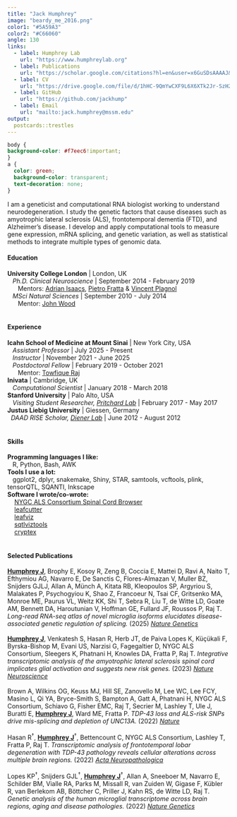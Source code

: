 ```yaml
---
title: "Jack Humphrey"
image: "beardy_me_2016.png"
color1: "#5A59A3"
color2: "#C66060"
angle: 130
links:
  - label: Humphrey Lab
    url: "https://www.humphreylab.org"
  - label: Publications
    url: "https://scholar.google.com/citations?hl=en&user=x6GuSDsAAAAJ&view_op=list_works&sortby=pubdate"
  - label: CV
    url: "https://drive.google.com/file/d/1hHC-9QmYwCXF9L6X6XTk2Jr-SzH2q4Hw/view"
  - label: GitHub
    url: "https://github.com/jackhump"
  - label: Email
    url: "mailto:jack.humphrey@mssm.edu"
output:
  postcards::trestles
---
```


```css
body {
background-color: #f7eec6!important;
}
a {
  color: green;
  background-color: transparent;
  text-decoration: none;
}
```

I am a geneticist and computational RNA biologist working to understand neurodegeneration. I study the genetic factors that cause diseases such as amyotrophic lateral sclerosis (ALS), frontotemporal dementia (FTD), and Alzheimer's disease. I develop and apply computational tools to measure gene expression, mRNA splicing, and genetic variation, as well as statistical methods to integrate multiple types of genomic data. 

#### Education
| **University College London** | London, UK
|    _Ph.D. Clinical Neuroscience_ | September 2014 - February 2019
|       Mentors: [Adrian Isaacs](https://ukdri.ac.uk/team/adrian-isaacs), [Pietro Fratta](https://www.frattalab.org/team) & [Vincent Plagnol](https://www.linkedin.com/in/vincent-plagnol-ab8a5b65/?originalSubdomain=uk)
|    _MSci Natural Sciences_ | September 2010 - July 2014
|       Mentor: [John Wood](https://www.ucl.ac.uk/molecular-nociception-group/)
|
|
#### Experience
| **Icahn School of Medicine at Mount Sinai** | New York City, USA
|    _Assistant Professor_ | July 2025 - Present
|    _Instructor_ | November 2021 - June 2025
|    _Postdoctoral Fellow_ | February 2019 - October 2021
|       Mentor: [Towfique Raj](https://rajlab.org/)
| **Inivata** | Cambridge, UK
|    _Computational Scientist_ | January 2018 - March 2018
| **Stanford University** | Palo Alto, USA
|    _Visiting Student Researcher, [Pritchard Lab](https://web.stanford.edu/group/pritchardlab/home.html)_ | February 2017 - May 2017
| **Justus Liebig University** | Giessen, Germany
|   _DAAD RISE Scholar, [Diener Lab](https://www.uni-giessen.de/de/fbz/fb10/institute_klinikum/institute/vphysbio/allgemein/personen-veterinaer-physiologie/martin-diener)_ | June 2012 - August 2012
|
|
#### Skills
| **Programming languages I like:**
|    R, Python, Bash, AWK

| **Tools I use a lot:**
|    ggplot2, dplyr, snakemake, Shiny, STAR, samtools, vcftools, plink, tensorQTL, SQANTI, Inkscape

| **Software I wrote/co-wrote:**
|     [NYGC ALS Consortium Spinal Cord Browser](https://rstudio-connect.hpc.mssm.edu/als_spinal_cord_browser/)
|     [leafcutter](https://davidaknowles.github.io/leafcutter/)
|     [leafviz](https://github.com/jackhump/leafviz)
|     [sqtlviztools](https://github.com/jackhump/sqtlviztools) 
|     [cryptex](https://github.com/jackhump/cryptex) 
|
|
#### Selected Publications
| <u>**Humphrey J**</u>, Brophy E, Kosoy R, Zeng B, Coccia E, Mattei D, Ravi A, Naito T, Efthymiou AG, Navarro E, De Sanctis C, Flores-Almazan V, Muller BZ, Snijders GJLJ, Allan A, Münch A, Kitata RB, Kleopoulos SP, Argyriou S, Malakates P, Psychogyiou K, Shao Z, Francoeur N, Tsai CF, Gritsenko MA, Monroe ME, Paurus VL, Weitz KK, Shi T, Sebra R, Liu T, de Witte LD, Goate AM, Bennett DA, Haroutunian V, Hoffman GE, Fullard JF, Roussos P, Raj T. *Long-read RNA-seq atlas of novel microglia isoforms elucidates disease-associated genetic regulation of splicing.* (2025) [_Nature Genetics_](https://www.nature.com/articles/s41588-025-02099-0)
|
| <u>**Humphrey J**</u>, Venkatesh S, Hasan R, Herb JT, de Paiva Lopes K, Küçükali F, Byrska-Bishop M, Evani US, Narzisi G, Fagegaltier D, NYGC ALS Consortium, Sleegers K, Phatnani H, Knowles DA, Fratta P, Raj T. *Integrative transcriptomic analysis of the amyotrophic lateral sclerosis spinal cord implicates glial activation and suggests new risk genes.* (2023) [_Nature Neuroscience_](https://pubmed.ncbi.nlm.nih.gov/36482247/)  
| 
| Brown A, Wilkins OG, Keuss MJ, Hill SE, Zanovello M, Lee WC, Lee FCY, Masino L, Qi YA, Bryce-Smith S, Bampton A, Gatt A, Phatnani H, NYGC ALS Consortium, Schiavo G, Fisher EMC, Raj T, Secrier M, Lashley T, Ule J, Buratti E, <u>**Humphrey J**</u>, Ward ME, Fratta P. *TDP-43 loss and ALS-risk SNPs drive mis-splicing and depletion of UNC13A.* (2022) [_Nature_](https://pubmed.ncbi.nlm.nih.gov/35197628/) 
|
| Hasan R<sup>†</sup>, <u>**Humphrey J**</u><sup>†</sup>, Bettencount C, NYGC ALS Consortium, Lashley T, Fratta P, Raj T. *Transcriptomic analysis of frontotemporal lobar degeneration with TDP-43 pathology reveals cellular alterations across multiple brain regions.* (2022) [_Acta Neuropathologica_](https://pubmed.ncbi.nlm.nih.gov/34961893/)  
| 
| Lopes KP<sup>†</sup>, Snijders GJL<sup>†</sup>, <u>**Humphrey J**</u><sup>†</sup>, Allan A, Sneeboer M, Navarro E, Schilder BM, Vialle RA, Parks M, Missall R, van Zuiden W, Gigase F, Kübler R, van Berlekom AB, Böttcher C, Priller J, Kahn RS, de Witte LD, Raj T. *Genetic analysis of the human microglial transcriptome across brain regions, aging and disease pathologies.* (2022) [_Nature Genetics_](https://pubmed.ncbi.nlm.nih.gov/34992268/)

